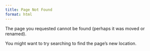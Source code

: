```yaml
---
title: Page Not Found
format: html
---
```


The page you requested cannot be found (perhaps it was moved or renamed).

You might want to try searching to find the page's new location.
